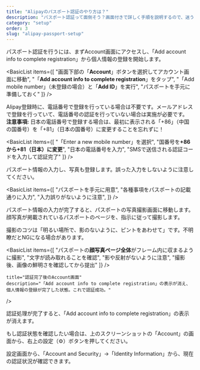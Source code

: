 ```yaml
---
title: "Alipayのパスポート認証のやり方は？"
description: "パスポート認証って面倒そう？画面付きで詳しく手順を説明するので、迷うことなく認証完了できますよ。"
category: "setup"
order: 3
slug: "alipay-passport-setup"
---
```



<Summary 
  question="Alipayで個人認証を行うには？"
  answer="携帯電話番号とパスポートの画像提出で完了します。<span class='highlight'>パスポート原本を用意して対応</span>してください。"
  details="パスポート認証を行わなくてもQR決済はできますが、一部機能に制限がかかるため、トラブルを避けたい場合は登録することをおすすめします"
/>


<ArticleSection number="01" title="個人情報登録の開始" description="Account画面から個人情報の登録を開始します">

<TextBlock>
パスポート認証を行うには、まずAccount画面にアクセスし、「Add account info to complete registration」から個人情報の登録を開始します。
</TextBlock>

<div className="image-pair">
  <ImageCard 
    src="Screenshot_20240301-134140.jpg"
    title="個人情報登録前のAccount画面"
    description="「Add account info to complete registration」が表示されている状態。この項目から個人情報の追加登録を開始する。"
  />
  <ImageCard 
    src="Screenshot_20240301-134554.jpg"
    title="個人情報登録メニュー"
    description="必要な作業は、携帯電話番号の登録、パスポートの登録、カード番号の登録"
  />
</div>

<BasicList items={[
  "画面下部の「<strong>Account</strong>」ボタンを選択してアカウント画面に移動",
  "「<strong>Add account info to complete registration</strong>」をタップ",
  "「Add mobile number」（未登録の場合）と「<strong>Add ID</strong>」を実行",
  "パスポートを手元に準備しておく"
]} />

</ArticleSection>

<ArticleSection number="02" title="電話番号の追加確認" description="電話番号が未登録の場合は、登録が必要">

<HighlightBlock>
Alipay登録時に、電話番号で登録を行っている場合は不要です。メールアドレスで登録を行っていて、電話番号の認証を行っていない場合は実施が必要です。
</HighlightBlock>

<div className="image-pair">
  <ImageCard 
    src="Screenshot_20240301-134609.jpg"
    title="電話番号追加画面"
    description="「Enter a new mobile number」から新しい電話番号を追加する画面。国番号を日本（+81）に変更して入力。"
  />
  <ImageCard 
    src="Screenshot_20240301-134629.jpg"
    title="電話番号認証画面"
    description="入力した電話番号にSMSで送信される認証コードを入力する。"
  />
</div>

<HighlightBlock>
<b>注意事項:</b> 日本の電話番号で登録する場合は、最初に表示される「+86」（中国の国番号）を「+81」（日本の国番号）に変更することを忘れずに！
</HighlightBlock>

<BasicList items={[
  "「Enter a new mobile number」を選択",
  "国番号を<strong>+86から+81（日本）に変更</strong>",
  "日本の電話番号を入力",
  "SMSで送信される認証コードを入力して認証完了"
]} />

</ArticleSection>

<ArticleSection number="03" title="パスポート情報の入力" description="パスポートの記載事項を登録">

<TextBlock>
パスポート情報の入力し、写真も登録します。誤った入力をしないように注意してください。
</TextBlock>

<ImageCard 
  src="Screenshot_20240301-134715.jpg"
  title="パスポート情報入力画面"
  description="パスポートに記載の情報（氏名、生年月日、パスポート番号等）を入力する。"
/>

<BasicList items={[
  "パスポートを手元に用意",
  "各種事項をパスポートの記載通りに入力",
  "入力誤りがないように注意",
]} />

</ArticleSection>

<ArticleSection number="04" title="パスポート写真の提出" description="パスポートの顔写真ページを撮影して提出する">

<TextBlock>
パスポート情報の入力が完了すると、パスポートの写真撮影画面に移動します。顔写真が掲載されているパスポートのページを、指示に従って撮影します。

撮影のコツは「明るい場所で、影のないように、ピントをあわせて」です。不明瞭だとNGになる場合があります。
</TextBlock>

<ImageCard 
  src="Screenshot_20240301-134943.jpg"
  alt="パスポート撮影画面"
  title="パスポート撮影画面"
  description="パスポートの顔写真ページをカメラで撮影する画面。明るい場所で、パスポート全体がフレーム内に収まるように撮影。"
/>

<BasicList items={[
  "パスポートの<b>顔写真ページ全体</b>がフレーム内に収まるように撮影",
  "文字が読み取れることを確認",
  "影や反射がないように注意",
  "撮影後、画像の鮮明さを確認してから提出"
]} />

</ArticleSection>

<ArticleSection number="05" title="認証完了の確認" description="個人情報登録完了と認証状態の確認">

<div className="image-pair">
  <ImageCard 
    src="Screenshot_20240301-134140.jpg"
    title="認証前のAccount画面"
    description="「Add account info to complete registration」が表示されている認証前の状態。"
  />
  <ImageCard 
    src="Screenshot_20240301-135037.jpg"

    title="認証完了後のAccount画面"
    description="「Add account info to complete registration」の表示が消え、個人情報の登録が完了した状態。これで認証成功。"
  />
</div>

認証処理が完了すると、「Add account info to complete registration」の表示が消えます。

<HighlightBlock>
もし認証状態を確認したい場合は、上のスクリーンショットの「Account」の画面から、右上の設定（⚙）ボタンを押してください。

設定画面から、「Account and Security」→「Identity Information」から、現在の認証状況が確認できます。
</HighlightBlock>

</ArticleSection>

<ConclusionSection 
  title="個人認証が完了すれば、ほぼ問題なくAlipayが使えます"
  text="登録は任意ですが、登録しない場合一部機能が制限されます。QR決済以外の機能を使いたい場合など、スムーズに旅行をしたい場合は登録が必要です。"
/>
